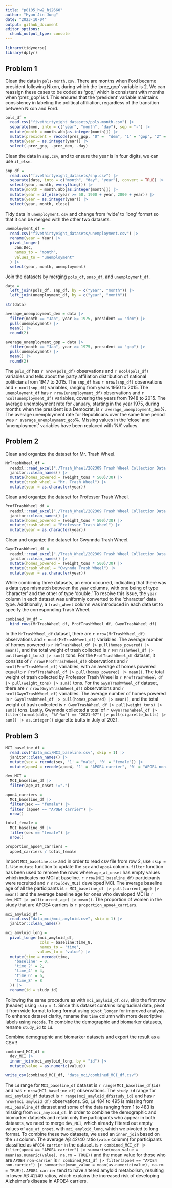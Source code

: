 ```yaml
---
title: "p8105_hw2_hj2660"
author: "Hyun Jin Jung"
date: "2023-10-04"
output: github_document
editor_options: 
  chunk_output_type: console
---
```


```r
library(tidyverse)
library(dplyr)
```

## Problem 1

Clean the data in `pols-month.csv`. There are months when Ford became president following Nixon, during which the 'prez_gop' variable is 2. We can reassign these cases to be coded as 'gop,' which is consistent with months when 'prez_gop' is 1. This ensures that the 'president' variable maintains consistency in labeling the political affiliation, regardless of the transition between Nixon and Ford.

```r
pols_df = 
  read.csv("fivethirtyeight_datasets/pols-month.csv") |>
  separate(mon, into = c("year", "month", "day"), sep = "-") |>
  mutate(month = month.abb[as.integer(month)]) |>
  mutate(president = recode(prez_gop, "0" =  "dem", "1" = "gop", "2" = "gop")) |>
  mutate(year = as.integer(year)) |>
  select(-prez_gop, -prez_dem, -day)
```

Clean the data in `snp.csv`, and to ensure the year is in four digits, we can use `if_else`.

```r
snp_df = 
  read.csv("fivethirtyeight_datasets/snp.csv") |>
  separate(date, into = c("month", "day", "year"), convert = TRUE) |>
  select(year, month, everything()) |>
  mutate(month = month.abb[as.integer(month)]) |>
  mutate(year = if_else(year >= 50, 1900 + year, 2000 + year)) |>
  mutate(year = as.integer(year)) |>
  select(year, month, close)
```

Tidy data in `unemployment.csv` and change from 'wide' to 'long' format so that it can be merged with the other two datasets.

```r
unemployment_df = 
  read.csv("fivethirtyeight_datasets/unemployment.csv") |>
  rename(year = Year) |>
  pivot_longer(
    Jan:Dec,
    names_to = "month",
    values_to = "unemployment"
  ) |>
  select(year, month, unemployment)
```

Join the datasets by merging `pols_df`, `snap_df`, and `unemployment_df`.

```r
data = 
  left_join(pols_df, snp_df, by = c("year", "month")) |>
  left_join(unemployment_df, by = c("year", "month"))

str(data)
```

```r
average_unemployment_dem = data |>
  filter(month == "Jan", year >= 1975, president == "dem") |>
  pull(unemployment) |>
  mean() |>
  round(2)
```

```r
average_unemployment_gop = data |>
  filter(month == "Jan", year >= 1975, president == "gop") |>
  pull(unemployment) |>
  mean() |>
  round(2)
```

The `pols_df` has `r nrow(pols_df)` observations and `r ncol(pols_df)` variables and tells about the party affiliation distribution of national politicians from 1947 to 2015. The `snp_df` has `r nrow(snp_df)` observations and `r ncol(snp_df)` variables, ranging from years 1950 to 2015. The `unemployment_df` has `r nrow(unemployment_df)` observations and `r ncol(unemployment_df)` variables, covering the years from 1948 to 2015. The average unemployment rate for January, starting in the year 1975, during months when the president is a Democrat, is `r average_unemployment_dem`%. The average unemployment rate for Republicans over the same time period was `r average_unemployment_gop`%. Missing values in the 'close' and 'unemployment' variables have been replaced with 'NA' values.


## Problem 2


Clean and organize the dataset for Mr. Trash Wheel.
```r
MrTrashWheel_df = 
  readxl::read_excel("./Trash_Wheel/202309 Trash Wheel Collection Data.xlsx", sheet = "Mr. Trash Wheel", range = "A2:N586") |>
  janitor::clean_names() |>
  mutate(homes_powered = (weight_tons * 500)/30) |>
  mutate(trash_wheel = "Mr. Trash Wheel") |>
  mutate(year = as.character(year)) 
```


Clean and organize the dataset for Professor Trash Wheel.
```r
ProfTrashWheel_df =
  readxl::read_excel("./Trash_Wheel/202309 Trash Wheel Collection Data.xlsx", sheet = "Professor Trash Wheel", range = "A2:M108") |>
  janitor::clean_names() |>
  mutate(homes_powered = (weight_tons * 500)/30) |>
  mutate(trash_wheel = "Professor Trash Wheel") |>
  mutate(year = as.character(year))
```

Clean and organize the dataset for Gwynnda Trash Wheel.
```r
GwynTrashWheel_df =
  readxl::read_excel("./Trash_Wheel/202309 Trash Wheel Collection Data.xlsx", sheet = "Gwynnda Trash Wheel", range = "A2:K157") |>
  janitor::clean_names() |>
  mutate(homes_powered = (weight_tons * 500)/30) |>
  mutate(trash_wheel = "Gwynnda Trash Wheel") |>
  mutate(year = as.character(year))
```

While combining three datasets, an error occurred, indicating that there was a data type mismatch between the `year` columns, with one being of type 'character' and the other of type 'double.' To resolve this issue, the `year` column in each dataset was uniformly converted to the 'character' data type. Additionally, a `trash_wheel` column was introduced in each dataset to specify the corresponding Trash Wheel.

```r
combined_TW_df = 
  bind_rows(MrTrashWheel_df, ProfTrashWheel_df, GwynTrashWheel_df)
```

In the `MrTrashWheel_df` dataset, there are `r nrow(MrTrashWheel_df)` observations and `r ncol(MrTrashWheel_df)` variables. The average number of homes powered is `r MrTrashWheel_df |> pull(homes_powered) |> mean()`, and the total weight of trash collected is `r MrTrashWheel_df |> pull(weight_tons) |> sum()` tons. For the `ProfTrashWheel_df` dataset, it consists of `r nrow(ProfTrashWheel_df)` observations and `r ncol(ProfTrashWheel_df)` variables, with an average of homes powered equal to `r ProfTrashWheel_df |> pull(homes_powered) |> mean()`. The total weight of trash collected by Professor Trash Wheel is `r ProfTrashWheel_df |> pull(weight_tons) |> sum()` tons. For the `GwynTrashWheel_df` dataset, there are `r nrow(GwynTrashWheel_df)` observations and `r ncol(GwynTrashWheel_df)` variables. The average number of homes powered is `r GwynTrashWheel_df |> pull(homes_powered) |> mean()`, and the total weight of trash collected is `r GwynTrashWheel_df |> pull(weight_tons) |> sum()` tons. Lastly, Gwynnda collected a total of `r GwynTrashWheel_df |> filter(format(date, "%Y-%m") == "2021-07") |> pull(cigarette_butts) |> sum() |> as.integer()` cigarette butts in July of 2021.

## Problem 3

```r
MCI_baseline_df = 
  read.csv("data_mci/MCI_baseline.csv", skip = 1) |>
  janitor::clean_names() |>
  mutate(sex = recode(sex, '1' = "male", '0' = "female")) |>
  mutate(apoe4 = recode(apoe4, '1' = "APOE4 carrier", '0' = "APOE4 non-carrier"))

dev_MCI = 
  MCI_baseline_df |>
  filter(age_at_onset !=".")
```

```r
apoe4_carriers =
  MCI_baseline_df |>
  filter(sex == "female") |> 
  filter (apoe4 == "APOE4 carrier") |> 
  nrow()

total_female = 
  MCI_baseline_df |>
  filter(sex == "female") |>
  nrow()

proportion_apoe4_carriers =
  apoe4_carriers / total_female
```

Import `MCI_baseline.csv` and in order to read csv file from row 2, use `skip = 1`. Use `mutate` function to update the `sex` and `apoe4` column. `filter` function has been used to remove the rows where `age_at_onset` has empty values which indicates no MCI at baseline. `r nrow(MCI_baseline_df)` participants were recruited and `r nrow(dev_MCI)` developed MCI. The average baseline age of all the participants is `r MCI_baseline_df |> pull(current_age) |> mean()` and the average baseline age for ones who developed MCI is `r dev_MCI |> pull(current_age) |> mean()`. The proportion of women in the study that are APOE4 carriers is `r proportion_apoe4_carriers`.

```r
mci_amyloid_df = 
  read.csv("data_mci/mci_amyloid.csv", skip = 1) |>
  janitor::clean_names() 

mci_amyloid_long =
  pivot_longer(mci_amyloid_df,
               cols = baseline:time_8,
               names_to = 'time',
              values_to = 'value') |>
  mutate(time = recode(time,
    'baseline' = 0,
    'time_2' = 2,
    'time_4' = 4,
    'time_6' = 6,
    'time_8' = 8
  )) |>
  rename(id = study_id)
```

Following the same procedure as with `mci_amyloid_df.csv`, skip the first row (header) using `skip = 1`. Since this dataset contains longitudinal data, pivot it from wide format to long format using `pivot_longer` for improved analysis. To enhance dataset clarity, rename the `time` column with more descriptive labels using `recode`. To combine the demographic and biomarker datasets, rename `study_id` to `id`.

Combine demographic and biomarker datasets and export the result as a CSV!!
```r
combined_MCI_df = 
  dev_MCI |>
  inner_join(mci_amyloid_long, by = "id") |>
  mutate(value = as.numeric(value))

write_csv(combined_MCI_df, "data_mci/combined_MCI_df.csv")
```

The `id` range for `MCI_baseline_df` dataset is `r range(MCI_baseline_df$id)` and has `r nrow(MCI_baseline_df)` observations. The `study_id` range for `mci_amyloid_df` dataset is `r range(mci_amyloid_df$study_id)` and has `r nrow(mci_amyloid_df)` observations. So, `id` 484 to 495 is missing from `MCI_baseline_df` dataset and some of the data ranging from 1 to 483 is missing from `mci_amyloid_df`.
In order to combine the demographic and biomarker datasets and retain only the participants who appear in both datasets, we need to merge `dev_MCI`, which already filtered out empty values of `age_at_onset`, with `mci_amyloid_long`, which we pivoted to long format. To combine these two datasets, we used an `inner_join` based on the `id` column. 
The average Aβ 42/40 ratio (`value` column) for participants classified as `APOE4 carrier` in the dataset. is `r combined_MCI_df |> filter(apoe4 == "APOE4 carrier") |> summarise(mean_value = mean(as.numeric(value), na.rm = TRUE))` and the mean value for those who are `APOE4 non-carrier` is `r combined_MCI_df |> filter(apoe4 == "APOE4 non-carrier") |> summarise(mean_value = mean(as.numeric(value), na.rm = TRUE))`. `APOE4 carrier` tend to have altered amyloid metabolism, resulting in lower Aβ 42/40 ratios, which explains the increased risk of developing Alzheimer's disease in APOE4 carriers.


